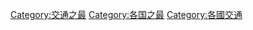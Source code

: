 {{Categories by country|nocat}}
[[Category:交通之最|Category:交通之最]]
[[Category:各国之最|Category:各国之最]]
[[Category:各國交通|Category:各國交通]]